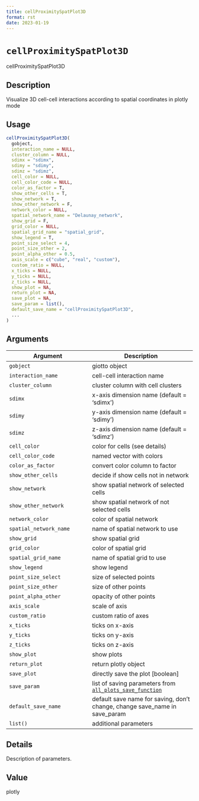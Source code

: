 ```yaml
--- 
title: cellProximitySpatPlot3D 
format: rst 
date: 2023-01-19 
--- 
```

# `cellProximitySpatPlot3D`

cellProximitySpatPlot3D


## Description

Visualize 3D cell-cell interactions according to spatial coordinates in plotly mode


## Usage

```r
cellProximitySpatPlot3D(
  gobject,
  interaction_name = NULL,
  cluster_column = NULL,
  sdimx = "sdimx",
  sdimy = "sdimy",
  sdimz = "sdimz",
  cell_color = NULL,
  cell_color_code = NULL,
  color_as_factor = T,
  show_other_cells = T,
  show_network = T,
  show_other_network = F,
  network_color = NULL,
  spatial_network_name = "Delaunay_network",
  show_grid = F,
  grid_color = NULL,
  spatial_grid_name = "spatial_grid",
  show_legend = T,
  point_size_select = 4,
  point_size_other = 2,
  point_alpha_other = 0.5,
  axis_scale = c("cube", "real", "custom"),
  custom_ratio = NULL,
  x_ticks = NULL,
  y_ticks = NULL,
  z_ticks = NULL,
  show_plot = NA,
  return_plot = NA,
  save_plot = NA,
  save_param = list(),
  default_save_name = "cellProximitySpatPlot3D",
  ...
)
```


## Arguments

Argument      |Description
------------- |----------------
`gobject`     |     giotto object
`interaction_name`     |     cell-cell interaction name
`cluster_column`     |     cluster column with cell clusters
`sdimx`     |     x-axis dimension name (default = 'sdimx')
`sdimy`     |     y-axis dimension name (default = 'sdimy')
`sdimz`     |     z-axis dimension name (default = 'sdimz')
`cell_color`     |     color for cells (see details)
`cell_color_code`     |     named vector with colors
`color_as_factor`     |     convert color column to factor
`show_other_cells`     |     decide if show cells not in network
`show_network`     |     show spatial network of selected cells
`show_other_network`     |     show spatial network of not selected cells
`network_color`     |     color of spatial network
`spatial_network_name`     |     name of spatial network to use
`show_grid`     |     show spatial grid
`grid_color`     |     color of spatial grid
`spatial_grid_name`     |     name of spatial grid to use
`show_legend`     |     show legend
`point_size_select`     |     size of selected points
`point_size_other`     |     size of other points
`point_alpha_other`     |     opacity of other points
`axis_scale`     |     scale of axis
`custom_ratio`     |     custom ratio of axes
`x_ticks`     |     ticks on x-axis
`y_ticks`     |     ticks on y-axis
`z_ticks`     |     ticks on z-axis
`show_plot`     |     show plots
`return_plot`     |     return plotly object
`save_plot`     |     directly save the plot [boolean]
`save_param`     |     list of saving parameters from [`all_plots_save_function`](#allplotssavefunction)
`default_save_name`     |     default save name for saving, don't change, change save_name in save_param
`list()`     |     additional parameters


## Details

Description of parameters.


## Value

plotly



